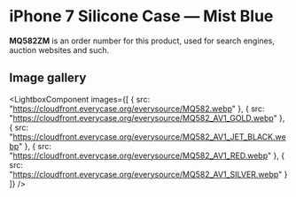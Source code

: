 
# iPhone 7 Silicone Case — Mist Blue

<Callout type='info' emoji='👉🏻'>**MQ582ZM** is an order number for this product, used for search engines, auction websites and such.</Callout>

## Image gallery

<LightboxComponent
    images={[
      {
        src: "https://cloudfront.everycase.org/everysource/MQ582.webp"
      },
      {
        src: "https://cloudfront.everycase.org/everysource/MQ582_AV1_GOLD.webp"
      },
      {
        src: "https://cloudfront.everycase.org/everysource/MQ582_AV1_JET_BLACK.webp"
      },
      {
        src: "https://cloudfront.everycase.org/everysource/MQ582_AV1_RED.webp"
      },
      {
        src: "https://cloudfront.everycase.org/everysource/MQ582_AV1_SILVER.webp"
      }
    ]}
  />
